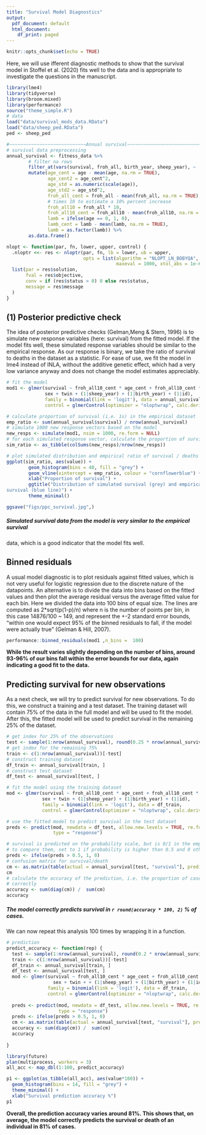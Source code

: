 ```yaml
---
title: "Survival Model Diagnostics"
output:
  pdf_document: default
  html_document:
    df_print: paged
---
```


```r
knitr::opts_chunk$set(echo = TRUE)
```

Here, we will use ifferent diagnostic methods to show that the survival model
in Stoffel et al. (2020) fits well to the data and is appropriate to investigate
the questions in the manuscript.

```r
library(lme4)
library(tidyverse)
library(broom.mixed)
library(performance)
source("theme_simple.R")
# data
load("data/survival_mods_data.RData") 
load("data/sheep_ped.RData")
ped <- sheep_ped

#~~~~~~~~~~~~~~~~~~~~~~~~~~~~Annual survival~~~~~~~~~~~~~~~~~~~~~~~~~~~~~~~~~~~~~#
# survival data preprocessing
annual_survival <- fitness_data %>% 
        # filter na rows
        filter_at(vars(survival, froh_all, birth_year, sheep_year), ~ !is.na(.)) %>% 
        mutate(age_cent = age - mean(age, na.rm = TRUE),
               age_cent2 = age_cent^2,
               age_std = as.numeric(scale(age)),
               age_std2 = age_std^2,
               froh_all_cent = froh_all - mean(froh_all, na.rm = TRUE),
               # times 10 to estimate a 10% percent increase
               froh_all10 = froh_all * 10,
               froh_all10_cent = froh_all10 - mean(froh_all10, na.rm = TRUE),
               lamb = ifelse(age == 0, 1, 0),
               lamb_cent = lamb - mean(lamb, na.rm = TRUE),
               lamb = as.factor(lamb)) %>% 
        as.data.frame()
```

```r
nlopt <- function(par, fn, lower, upper, control) {
  .nloptr <<- res <- nloptr(par, fn, lb = lower, ub = upper, 
                            opts = list(algorithm = "NLOPT_LN_BOBYQA", print_level = 1,
                                        maxeval = 1000, xtol_abs = 1e-6, ftol_abs = 1e-6))
  list(par = res$solution,
       fval = res$objective,
       conv = if (res$status > 0) 0 else res$status,
       message = res$message
  )
}
```

## (1) Posterior predictive check 

The idea of posterior predictive checks (Gelman,Meng & Stern, 1996) is to simulate new response variables (here: survival) from the fitted model. If the model fits well, these simulated response variables
should be similar to the empirical response. As our response is binary, we
take the ratio of survival to deaths in the dataset as a statistic. For ease of
use, we fit the model in lme4 instead of INLA, without the additive genetic effect, 
which had a very low variance anyway and does not change the model estimates appreciably.

```r
# fit the model
mod1 <- glmer(survival ~ froh_all10_cent * age_cent + froh_all10_cent * lamb + 
              sex + twin + (1|sheep_year) + (1|birth_year) + (1|id),
              family = binomial(link = 'logit'), data = annual_survival,
              control = glmerControl(optimizer = "nloptwrap", calc.derivs = FALSE))
```

```r
# calculate proportion of survival (i.e. 1s) in the empirical dataset
emp_ratio <- sum(annual_survival$survival) / nrow(annual_survival)
# simulate 1000 new response vectors based on the model
new_resps <- simulate(mod1, nsim = 1000, re.form = NULL)
# for each simulated response vector, calculate the proportion of survival
sim_ratio <- as_tibble(colSums(new_resps)/nrow(new_resps))

# plot simulated distribution and empirical ratio of survival / deaths
ggplot(sim_ratio, aes(value)) +
        geom_histogram(bins = 40, fill = "grey") +
        geom_vline(xintercept = emp_ratio, colour = "cornflowerblue") +
        xlab("Proportion of survival") +
        ggtitle("Distribution of simulated survival (grey) and empirical
survival (blue line)") +
        theme_minimal()

ggsave("figs/ppc_survival.jpg",)
```

##### Simulated survival data from the model is very similar to the empirical survival
data, which is a good indicator that the model fits well.

## Binned residuals
A usual model diagnostic is to plot residuals against fitted values, which is not very useful for logistic regression due to the discrete nature of the datapoints. An alternative is to divide the data into bins based on the fitted values and then plot the average residual versus the average fitted value for each bin. Here we divided the data into 100 bins of equal size. The lines are computed as 2*sqrt(p(1-p)/n) where n is the number of points per bin, in this case 14876/100 ~ 149, and represent the +-2 standard error bounds, "within one would expect 95% of the binned residuals to fall, if the model were actually true" (Gelman & Hill, 2007). 

```r
performance::binned_residuals(mod1 ,n_bins =  100)
```

**While the result varies slightly depending on the number of bins, around 93-96% of our bins fall within the error bounds for our data, again indicating a good fit to the data.**

## Predicting survival for new observations

As a next check, we will try to predict survival for new observations.
To do this, we construct a training and a test dataset. The training dataset
will contain 75% of the data in the full model and will be used to fit the model.
After this, the fitted model will be used to predict survival in the remaining 25%
of the dataset.

```r
# get index for 25% of the observations
test <- sample(1:nrow(annual_survival), round(0.25 * nrow(annual_survival)))
# get index for the remaining 75%
train <- c(1:nrow(annual_survival))[-test]
# construct training dataset
df_train <- annual_survival[train, ]
# construct test dataset
df_test <- annual_survival[test, ]

# fit the model using the training dataset
mod <- glmer(survival ~ froh_all10_cent * age_cent + froh_all10_cent * lamb + 
             sex + twin + (1|sheep_year) + (1|birth_year) + (1|id),
             family = binomial(link = 'logit'), data = df_train,
             control = glmerControl(optimizer = "nloptwrap", calc.derivs = FALSE))

# use the fitted model to predict survival in the test dataset
preds <- predict(mod, newdata = df_test, allow.new.levels = TRUE, re.form = NULL,
                 type = "response")

# survival is predicted on the probability scale, but is 0/1 in the empirical data,
# to compare them, set to 1 if probability is higher than 0.5 and 0 otherwise
preds <- ifelse(preds > 0.5, 1, 0)
# confusion matrix for survival/death
cm <- as.matrix(table(actual = annual_survival[test, "survival"], predicted = preds))
cm
# calculate the accuracy of the prediction, i.e. the proportion of cases classified
# correctly
accuracy <- sum(diag(cm)) /  sum(cm)
accuracy
```

##### The model correctly predicts survival in `r round(accuracy * 100, 2)` % of cases. 

We can now repeat this analysis 100 times by wrapping it in a function.

```r
# prediction
predict_accuracy <- function(rep) {
  test <- sample(1:nrow(annual_survival), round(0.2 * nrow(annual_survival)))
  train <- c(1:nrow(annual_survival))[-test]
  df_train <- annual_survival[train, ]
  df_test <- annual_survival[test, ]
  mod <- glmer(survival ~ froh_all10_cent * age_cent + froh_all10_cent * lamb + 
                 sex + twin + + (1|sheep_year) + (1|birth_year) + (1|id),
               family = binomial(link = 'logit'), data = df_train,
               control = glmerControl(optimizer = "nloptwrap", calc.derivs = FALSE))
  
  preds <- predict(mod, newdata = df_test, allow.new.levels = TRUE, re.form = NULL,
                   type = "response")
  preds <- ifelse(preds > 0.5, 1, 0)
  cm <- as.matrix(table(actual = annual_survival[test, "survival"], predicted = preds))
  accuracy <- sum(diag(cm)) /  sum(cm)
  accuracy
  
}

library(future)
plan(multiprocess, workers = 3)
all_acc <- map_dbl(1:100, predict_accuracy)
```

```r
p1 <- ggplot(as_tibble(all_acc), aes(value*100)) +
  geom_histogram(bins = 14, fill = "grey") +
  theme_minimal() +
  xlab("Survival prediction accuracy %")
p1
```

**Overall, the prediction accuracy varies around 81%. This shows that, on average,
the model correctly predicts the survival or death of an individual in 81% of cases.**
